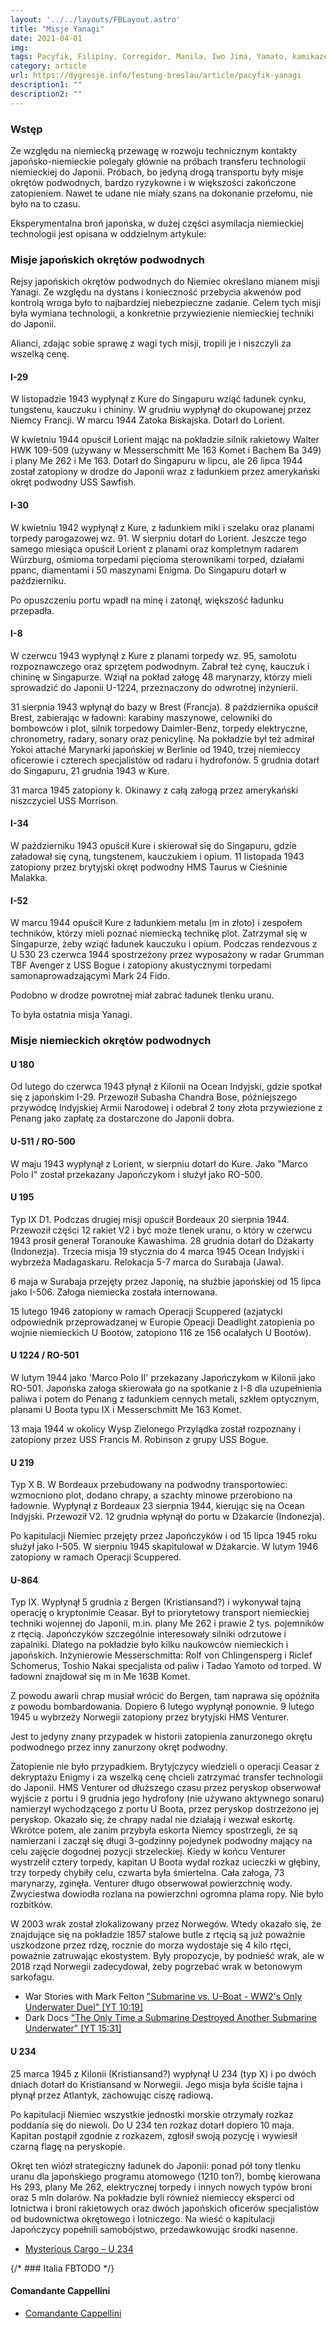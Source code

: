 ```yaml
---
layout: '../../layouts/FBLayout.astro'
title: "Misje Yanagi"
date: 2021-04-01
img: 
tags: Pacyfik, Filipiny, Corregidor, Manila, Iwo Jima, Yamato, kamikaze
category: article
url: https://dygresje.info/festung-breslau/article/pacyfik-yanagi
description1: ""
description2: ""
---
```



<WojnaNaPacyfiku />

### Wstęp

Ze względu na niemiecką przewagę w rozwoju technicznym kontakty japońsko-niemieckie polegały głównie na próbach transferu technologii niemieckiej do Japonii. Próbach, bo jedyną drogą transportu były misje okrętów podwodnych, bardzo ryzykowne i w większości zakończone zatopieniem. Nawet te udane nie miały szans na dokonanie przełomu, nie było na to czasu.

Eksperymentalna broń japońska, w dużej części asymilacja niemieckiej technologii jest opisana w oddzielnym artykule:

<SeeAlso txt="Broń podczas wojny na Pacyfiku" url="/festung-breslau/article/pacyfik-bron"/>

### Misje japońskich okrętów podwodnych

Rejsy japońskich okrętów podwodnych do Niemiec określano mianem misji Yanagi. Ze względu na dystans i konieczność przebycia akwenów pod kontrolą wroga było to najbardziej niebezpieczne zadanie. Celem tych misji była wymiana technologii, a konkretnie przywiezienie niemieckiej techniki do Japonii.

Alianci, zdając sobie sprawę z wagi tych misji, tropili je i niszczyli za wszelką cenę.

#### I-29

W listopadzie 1943 wypłynął z Kure do Singapuru wziąć ładunek cynku, tungstenu, kauczuku i chininy. W grudniu wypłynął do okupowanej przez Niemcy Francji. W marcu 1944 Zatoka Biskajska. Dotarł do Lorient.

W kwietniu 1944 opuścił Lorient mając na pokładzie silnik rakietowy Walter HWK 109-509 (używany w Messerschmitt Me 163 Komet i Bachem Ba 349) i plany Me 262 i Me 163. Dotarł do Singapuru w lipcu, ale 26 lipca 1944 został zatopiony w drodze do Japonii wraz z ładunkiem przez amerykański okręt podwodny USS Sawfish.

#### I-30

W kwietniu 1942 wypłynął z Kure, z ładunkiem miki i szelaku oraz planami torpedy parogazowej wz. 91. W sierpniu dotarł do Lorient. Jeszcze tego samego miesiąca opuścił Lorient z planami oraz kompletnym radarem Würzburg, ośmioma torpedami pięcioma sterownikami torped, działami ppanc, diamentami i 50 maszynami Enigma. Do Singapuru dotarł w październiku.

Po opuszczeniu portu wpadł na minę i zatonął, większość ładunku przepadła.

#### I-8

W czerwcu 1943 wypłynął z Kure z planami torpedy wz. 95, samolotu rozpoznawczego oraz sprzętem podwodnym. Zabrał też cynę, kauczuk i chininę w Singapurze. Wziął na pokład załogę 48 marynarzy, którzy mieli sprowadzić do Japonii U-1224, przeznaczony do odwrotnej inżynierii.

31 sierpnia 1943 wpłynął do bazy w Brest (Francja). 8 października opuścił Brest, zabierając w ładowni: karabiny maszynowe, celowniki do bombowców i plot, silnik torpedowy Daimler-Benz, torpedy elektryczne, chronometry, radary, sonary oraz penicylinę. Na pokładzie był też admirał Yokoi attaché Marynarki japońskiej w Berlinie od 1940, trzej niemieccy oficerowie i czterech specjalistów od radaru i hydrofonów. 5 grudnia dotarł do Singapuru, 21 grudnia 1943 w Kure.

31 marca 1945 zatopiony k. Okinawy z całą załogą przez amerykański niszczyciel USS Morrison.

#### I-34

W październiku 1943 opuścił Kure i skierował się do Singapuru, gdzie załadował się cyną, tungstenem, kauczukiem i opium. 11 listopada 1943 zatopiony przez brytyjski okręt podwodny HMS Taurus w Cieśninie Malakka.

#### I-52

W marcu 1944 opuścił Kure z ładunkiem metalu (m in złoto) i zespołem techników, którzy mieli poznać niemiecką technikę plot. Zatrzymał się w Singapurze, żeby wziąć ładunek kauczuku i opium. Podczas rendezvous z U 530 23 czerwca 1944 spostrzeżony przez wyposażony w radar Grumman TBF Avenger z USS Bogue i zatopiony akustycznymi torpedami samonaprowadzającymi Mark 24 Fido.

Podobno w drodze powrotnej miał zabrać ładunek tlenku uranu.

To była ostatnia misja Yanagi.

### Misje niemieckich okrętów podwodnych

#### U 180

Od lutego do czerwca 1943 płynął z Kilonii na Ocean Indyjski, gdzie spotkał się z japońskim I-29. Przewoził Subasha Chandra Bose, późniejszego przywódcę Indyjskiej Armii Narodowej i odebrał 2 tony złota przywiezione z Penang jako zapłatę za dostarczone do Japonii dobra.

#### U-511 / RO-500

W maju 1943 wypłynął z Lorient, w sierpniu dotarł do Kure. Jako "Marco Polo I" został przekazany Japończykom i służył jako RO-500.

#### U 195

Typ IX D1. Podczas drugiej misji opuścił Bordeaux 20 sierpnia 1944. Przewoził części 12 rakiet V2 i być może tlenek uranu, o który w czerwcu 1943 prosił generał Toranouke Kawashima. 28 grudnia dotarł do Dżakarty (Indonezja). Trzecia misja 19 stycznia do 4 marca 1945 Ocean Indyjski i wybrzeża Madagaskaru. Relokacja 5-7 marca do Surabaja (Jawa).

6 maja w Surabaja przejęty przez Japonię, na służbie japońskiej od 15 lipca jako I-506. Załoga niemiecka została internowana.

15 lutego 1946 zatopiony w ramach Operacji Scuppered (azjatycki odpowiednik przeprowadzanej w Europie Opeacji Deadlight zatopienia po wojnie niemieckich U Bootów, zatopiono 116 ze 156 ocalałych U Bootów).

#### U 1224 / RO-501

W lutym 1944 jako 'Marco Polo II' przekazany Japończykom w Kilonii jako RO-501. Japońska załoga skierowała go na spotkanie z I-8 dla uzupełnienia paliwa i potem do Penang z ładunkiem cennych metali, szkłem optycznym, planami U Boota typu IX i Messerschmitt Me 163 Komet.

13 maja 1944 w okolicy Wysp Zielonego Przylądka został rozpoznany i zatopiony przez USS Francis M. Robinson z grupy USS Bogue.

#### U 219

Typ X B. W Bordeaux przebudowany na podwodny transportowiec: wzmocniono plot, dodano chrapy, a szachty minowe przerobiono na ładownie. Wypłynął z Bordeaux 23 sierpnia 1944, kierując się na Ocean Indyjski. Przewoził V2. 12 grudnia wpłynął do portu w Dżakarcie (Indonezja).

Po kapitulacji Niemiec przejęty przez Japończyków i od 15 lipca 1945 roku służył jako I-505. W sierpniu 1945 skapitulował w Dżakarcie. W lutym 1946 zatopiony w ramach Operacji Scuppered.

#### U-864

Typ IX. Wypłynął 5 grudnia z Bergen (Kristiansand?) i wykonywał tajną operację o kryptonimie Ceasar. Był to priorytetowy transport niemieckiej techniki wojennej do Japonii, m.in. plany Me 262 i prawie 2 tys. pojemników z rtęcią. Japończyków szczególnie interesowały silniki odrzutowe i zapalniki. Dlatego na pokładzie było kilku naukowców niemieckich i japońskich. Inżynierowie Messerschmitta: Rolf von Chlingensperg i Riclef Schomerus, Toshio Nakai specjalista od paliw i Tadao Yamoto od torped. W ładowni znajdował się m in Me 163B Komet.

Z powodu awarii chrap musiał wrócić do Bergen, tam naprawa się opóźniła z powodu bombardowania. Dopiero 6 lutego wypłynął ponownie. 9 lutego 1945 u wybrzeży Norwegii zatopiony przez brytyjski HMS Venturer.

Jest to jedyny znany przypadek w historii zatopienia zanurzonego okrętu podwodnego przez inny zanurzony okręt podwodny.

Zatopienie nie było przypadkiem. Brytyjczycy wiedzieli o operacji Ceasar z dekryptażu Enigmy i za wszelką cenę chcieli zatrzymać transfer technologii do Japonii. HMS Venturer od dłuższego czasu przez peryskop obserwował wyjście z portu i 9 grudnia jego hydrofony (nie używano aktywnego sonaru) namierzył wychodzącego z portu U Boota, przez peryskop dostrzeżono jej peryskop. Okazało się, że chrapy nadal nie działają i wezwał eskortę. Wkrótce potem, ale zanim przybyła eskorta Niemcy spostrzegli, że są namierzani i zaczął się długi 3-godzinny pojedynek podwodny mający na celu zajęcie dogodnej pozycji strzeleckiej. Kiedy w końcu Venturer wystrzelił cztery torpedy, kapitan U Boota wydał rozkaz ucieczki w głębiny, trzy torpedy chybiły celu, czwarta była śmiertelna. Cała załoga, 73 marynarzy, zginęła. Venturer długo obserwował powierzchnię wody. Zwyciestwa dowiodła rozlana na powierzchni ogromna plama ropy. Nie było rozbitków.

W 2003 wrak został zlokalizowany przez Norwegów. Wtedy okazało się, że znajdujące się na pokładzie 1857 stalowe butle z rtęcią są już poważnie uszkodzone przez rdzę, rocznie do morza wydostaje się 4 kilo rtęci, poważnie zatruwając ekostystem. Były propozycje, by podnieść wrak, ale w 2018 rząd Norwegii zadecydował, żeby pogrzebać wrak w betonowym sarkofagu.

- War Stories with Mark Felton ["Submarine vs. U-Boat - WW2's Only Underwater Duel" [YT 10:19]](https://www.youtube.com/watch?v=Tzq2zjjiup4)
- Dark Docs ["The Only Time a Submarine Destroyed Another Submarine Underwater" [YT 15:31]](https://www.youtube.com/watch?v=yff6I-Ou-jw)

#### U 234

25 marca 1945 z Kilonii (Kristiansand?) wypłynął U 234 (typ X) i po dwóch dniach dotarł do Kristiansand w Norwegii. Jego misja była ściśle tajna i płynął przez Atlantyk, zachowując ciszę radiową.

Po kapitulacji Niemiec wszystkie jednostki morskie otrzymały rozkaz poddania się do niewoli. Do U 234 ten rozkaz dotarł dopiero 10 maja. Kapitan postąpił zgodnie z rozkazem, zgłosił swoją pozycję i wywiesił czarną flagę na peryskopie.

Okręt ten wiózł strategiczny ładunek do Japonii: ponad pół tony tlenku uranu dla japońskiego programu atomowego (1210 ton?), bombę kierowana Hs 293, plany Me 262, elektrycznej torpedy i innych nowych typów broni oraz 5 mln dolarów. Na pokładzie byli również niemieccy eksperci od lotnictwa i broni rakietowych oraz dwóch japońskich oficerów specjalistów od budownictwa okrętowego i lotniczego. Na wieść o kapitulacji Japończycy popełnili samobójstwo, przedawkowując środki nasenne.

- [Mysterious Cargo – U 234](http://dubm.de/en/mysterious-cargo-u-234/)

{/* ### Italia FBTODO */}

#### Comandante Cappellini

- [Comandante Cappellini](https://en.wikipedia.org/wiki/Italian_submarine_Comandante_Cappellini_(1939))